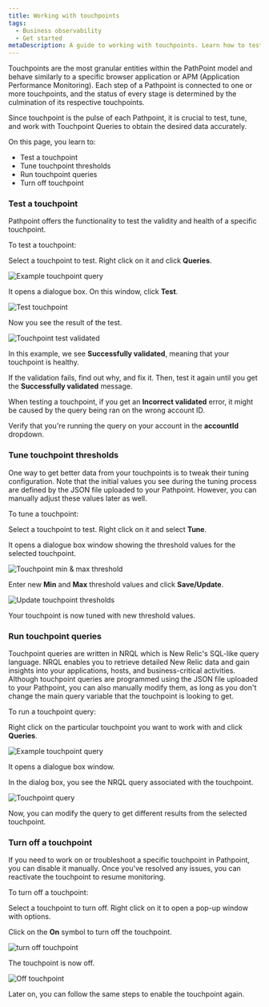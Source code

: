 ```yaml
---
title: Working with touchpoints
tags:
  - Business observability
  - Get started
metaDescription: A guide to working with touchpoints. Learn how to test and tune touchpoints to fit your business journey's need.
---
```










Touchpoints are the most granular entities within the PathPoint model and behave similarly to a specific browser application or APM (Application Performance Monitoring). Each step of a Pathpoint is connected to one or more touchpoints, and the status of every stage is determined by the culmination of its respective touchpoints.

Since touchpoint is the pulse of each Pathpoint, it is crucial to test, tune, and work with Touchpoint Queries to obtain the desired data accurately.

On this page, you learn to:

- Test a touchpoint
- Tune touchpoint thresholds
- Run touchpoint queries
- Turn off touchpoint

### Test a touchpoint

Pathpoint offers the functionality to test the validity and health of a specific touchpoint.

To test a touchpoint:

<Steps>

<Step>

Select a touchpoint to test. Right click on it and click **Queries**.

<img
  title="Example touchpoint query"
  alt="Example touchpoint query"
  src={exampleTouchpoint}
/>

</Step>

<Step>

It opens a dialogue box. On this window, click **Test**.

<img
  title="Test touchpoint"
  alt="Test touchpoint"
  src={testTouchpoint}
/>

</Step>

<Step>

Now you see the result of the test.

<img
  title="Touchpoint test validated"
  alt="Touchpoint test validated"
  src={testValidated}
/>

In this example, we see **Successfully validated**, meaning that your touchpoint is healthy.

</Step>

If the validation fails, find out why, and fix it. Then, test it again until you get the **Successfully validated** message.

<Callout variant="important">

When testing a touchpoint, if you get an **Incorrect validated** error, it might be caused by the query being ran on the wrong account ID.

Verify that you're running the query on your account in the **accountId** dropdown.

</Callout>

</Steps>

### Tune touchpoint thresholds

One way to get better data from your touchpoints is to tweak their tuning configuration. Note that the initial values you see during the tuning process are defined by the JSON file uploaded to your Pathpoint. However, you can manually adjust these values later as well.

To tune a touchpoint:

<Steps>

<Step>

Select a touchpoint to test. Right click on it and select **Tune**.

It opens a dialogue box window showing the threshold values for the selected touchpoint.

<img
  title="Touchpoint min & max thresholds"
  alt="Touchpoint min & max threshold"
  src={threshold}
/>

</Step>

<Step>

Enter new **Min** and **Max** threshold values and click **Save/Update**.

<img
  title="Update touchpoint thresholds"
  alt="Update touchpoint thresholds"
  src={newThreshold}
/>

</Step>

Your touchpoint is now tuned with new threshold values.

</Steps>

### Run touchpoint queries

Touchpoint queries are written in NRQL which is New Relic's SQL-like query language.
NRQL enables you to retrieve detailed New Relic data and gain insights into your applications, hosts, and business-critical activities.
Although touchpoint queries are programmed using the JSON file uploaded to your Pathpoint, you can also manually modify them, as long as you don't change the main query variable that the touchpoint is looking to get.

To run a touchpoint query:

<Steps>

<Step>

Right click on the particular touchpoint you want to work with and click **Queries**.

<img
  title="Example touchpoint query"
  alt="Example touchpoint query"
  src={exampleTouchpoint}
/>

It opens a dialogue box window.

</Step>

<Step>

In the dialog box, you see the NRQL query associated with the touchpoint.

<img
  title="Touchpoint query"
  alt="Touchpoint query"
  src={nrqlQuery}
/>

</Step>

Now, you can modify the query to get different results from the selected touchpoint.

</Steps>


### Turn off a touchpoint

If you need to work on or troubleshoot a specific touchpoint in Pathpoint, you can disable it manually. Once you've resolved any issues, you can reactivate the touchpoint to resume monitoring. 

To turn off a touchpoint:

<Steps>

<Step>

Select a touchpoint to turn off. Right click on it to open a pop-up window with options.

</Step>

<Step>

Click on the **On** symbol to turn off the touchpoint.

<img
  title="Turn off touchpoint"
  alt="turn off touchpoint"
  src={turnOffTouchpoint}
/>

</Step>

The touchpoint is now off. 

<img
  title="Off touchpoint"
  alt="Off touchpoint"
  src={offTouchpoint}
/>

Later on, you can follow the same steps to enable the touchpoint again.

</Steps>